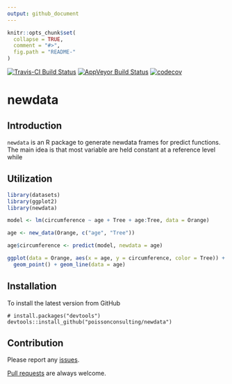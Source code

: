 ```yaml
---
output: github_document
---
```


<!-- README.md is generated from README.Rmd. Please edit that file -->

```r
knitr::opts_chunk$set(
  collapse = TRUE,
  comment = "#>",
  fig.path = "README-"
)
```

[![Travis-CI Build Status](https://travis-ci.org/poissonconsulting/newdata.svg?branch=master)](https://travis-ci.org/poissonconsulting/newdata)
[![AppVeyor Build Status](https://ci.appveyor.com/api/projects/status/github/poissonconsulting/newdata?branch=master&svg=true)](https://ci.appveyor.com/project/poissonconsulting/newdata)
[![codecov](https://codecov.io/gh/poissonconsulting/newdata/branch/master/graph/badge.svg)](https://codecov.io/gh/poissonconsulting/newdata)

# newdata

## Introduction

`newdata` is an R package to generate newdata frames for predict functions.
The main idea is that most variable are held constant at a reference level while

## Utilization

```r
library(datasets)
library(ggplot2)
library(newdata)

model <- lm(circumference ~ age + Tree + age:Tree, data = Orange)

age <- new_data(Orange, c("age", "Tree"))

age$circumference <- predict(model, newdata = age)

ggplot(data = Orange, aes(x = age, y = circumference, color = Tree)) + 
  geom_point() + geom_line(data = age)
```

## Installation

To install the latest version from GitHub
```
# install.packages("devtools")
devtools::install_github("poissonconsulting/newdata")
```

## Contribution

Please report any [issues](https://github.com/poissonconsulting/newdata/issues).

[Pull requests](https://github.com/poissonconsulting/newdata/pulls) are always welcome.

